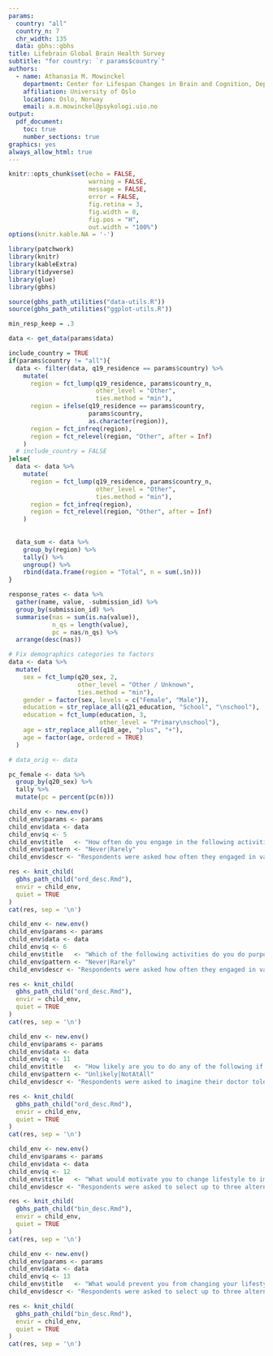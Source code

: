 ```yaml
---
params: 
  country: "all"
  country_n: 7
  chr_width: 135
  data: gbhs::gbhs
title: Lifebrain Global Brain Health Survey
subtitle: "for country: `r params$country`"
authors:
  - name: Athanasia M. Mowinckel
    department: Center for Lifespan Changes in Brain and Cognition, Dept. of Psychology
    affiliation: University of Oslo
    location: Oslo, Norway
    email: a.m.mowinckel@psykologi.uio.no
output: 
  pdf_document:
    toc: true
    number_sections: true
graphics: yes
always_allow_html: true
---
```


```r
knitr::opts_chunk$set(echo = FALSE, 
                      warning = FALSE,
                      message = FALSE,
                      error = FALSE,
                      fig.retina = 3,
                      fig.width = 8,
                      fig.pos = "H",
                      out.width = "100%")
options(knitr.kable.NA = '-')

library(patchwork)
library(knitr)
library(kableExtra)
library(tidyverse) 
library(glue)
library(gbhs)

source(gbhs_path_utilities("data-utils.R"))
source(gbhs_path_utilities("ggplot-utils.R"))

min_resp_keep = .3
```


```r
data <- get_data(params$data)

include_country = TRUE
if(params$country != "all"){
  data <- filter(data, q19_residence == params$country) %>% 
    mutate(
      region = fct_lump(q19_residence, params$country_n, 
                        other_level = "Other", 
                        ties.method = "min"),
      region = ifelse(q19_residence == params$country, 
                      params$country, 
                      as.character(region)),
      region = fct_infreq(region),
      region = fct_relevel(region, "Other", after = Inf)
    )
  # include_country = FALSE
}else{
  data <- data %>% 
    mutate(
      region = fct_lump(q19_residence, params$country_n, 
                        other_level = "Other", 
                        ties.method = "min"),
      region = fct_infreq(region),
      region = fct_relevel(region, "Other", after = Inf)
    )
  
  
  data_sum <- data %>%
    group_by(region) %>%
    tally() %>% 
    ungroup() %>% 
    rbind(data.frame(region = "Total", n = sum(.$n)))
}

response_rates <- data %>% 
  gather(name, value, -submission_id) %>% 
  group_by(submission_id) %>% 
  summarise(nas = sum(is.na(value)),
            n_qs = length(value),
            pc = nas/n_qs) %>% 
  arrange(desc(nas))

# Fix demographics categories to factors
data <- data %>% 
  mutate(
    sex = fct_lump(q20_sex, 2, 
                   other_level = "Other / Unknown", 
                   ties.method = "min"),
    gender = factor(sex, levels = c("Female", "Male")),
    education = str_replace_all(q21_education, "School", "\nschool"),
    education = fct_lump(education, 3, 
                         other_level = "Primary\nschool"),
    age = str_replace_all(q18_age, "plus", "+"), 
    age = factor(age, ordered = TRUE)
  ) 

# data_orig <- data

pc_female <- data %>% 
  group_by(q20_sex) %>% 
  tally %>% 
  mutate(pc = percent(pc(n)))
```

\newpage


```r
child_env <- new.env()
child_env$params <- params
child_env$data <- data
child_env$q <- 5
child_env$title   <- "How often do you engage in the following activities?"
child_env$pattern <- "Never|Rarely"
child_env$descr <- "Respondents were asked how often they engaged in various healthy or unhealthy activities on a 4-point scale."

res <- knit_child(
  gbhs_path_child("ord_desc.Rmd"),
  envir = child_env,
  quiet = TRUE
)
cat(res, sep = '\n')

```


```r
child_env <- new.env()
child_env$params <- params
child_env$data <- data
child_env$q <- 6
child_env$title   <- "Which of the following activities do you do purposefully for your brain health?"
child_env$pattern <- "Never|Rarely"
child_env$descr <- "Respondents were asked how often they engaged in various healthy activities with the purposeful intent of maintaining or improving their brains' health on a 4-point scale."

res <- knit_child(
  gbhs_path_child("ord_desc.Rmd"),
  envir = child_env,
  quiet = TRUE
)
cat(res, sep = '\n')
```

```r
child_env <- new.env()
child_env$params <- params
child_env$data <- data
child_env$q <- 11
child_env$title   <- "How likely are you to do any of the following if you are told you could decrease your risk for developing a brain disease?"
child_env$pattern <- "Unlikely|NotAtAll"
child_env$descr <- "Respondents were asked to imagine their doctor told them they could reduce their risk of developing a brain disease by changing their lifestyle. They were asked to respons with how likely they would change their lifestyle in the categries presented above, and to imagine they would realistically change their behaviour."

res <- knit_child(
  gbhs_path_child("ord_desc.Rmd"),
  envir = child_env,
  quiet = TRUE
)
cat(res, sep = '\n')
```


```r
child_env <- new.env()
child_env$params <- params
child_env$data <- data
child_env$q <- 12
child_env$title   <- "What would motivate you to change lifestyle to improve brain health?"
child_env$descr <- "Respondents were asked to select up to three alternatives that were the most important in terms of motivating them to change their lifestyle to improve brain health."

res <- knit_child(
  gbhs_path_child("bin_desc.Rmd"),
  envir = child_env,
  quiet = TRUE
)
cat(res, sep = '\n')
```


```r
child_env <- new.env()
child_env$params <- params
child_env$data <- data
child_env$q <- 13
child_env$title   <- "What would prevent you from changing your lifestyle to improve brain health?"
child_env$descr <- "Respondents were asked to select up to three alternatives that were the most important in terms of hindering them to change their lifestyle to improve brain health."

res <- knit_child(
  gbhs_path_child("bin_desc.Rmd"),
  envir = child_env,
  quiet = TRUE
)
cat(res, sep = '\n')
```
